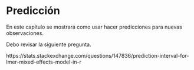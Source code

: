 # Predicción {#predict-new}

En este capítulo se mostrará como usar hacer predicciones para nuevas observaciones.

Debo revisar la siguiente pregunta.

https://stats.stackexchange.com/questions/147836/prediction-interval-for-lmer-mixed-effects-model-in-r
